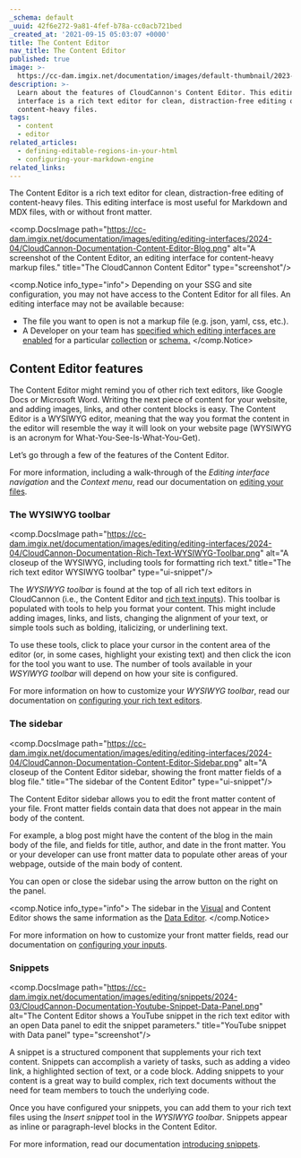 ```yaml
---
_schema: default
_uuid: 42f6e272-9a81-4fef-b78a-cc0acb721bed
_created_at: '2021-09-15 05:03:07 +0000'
title: The Content Editor
nav_title: The Content Editor
published: true
image: >-
  https://cc-dam.imgix.net/documentation/images/default-thumbnail/2023-Q4/CloudCannon-Documentation-Thumbnail.png
description: >-
  Learn about the features of CloudCannon's Content Editor. This editing
  interface is a rich text editor for clean, distraction-free editing of
  content-heavy files.
tags:
  - content
  - editor
related_articles:
  - defining-editable-regions-in-your-html
  - configuring-your-markdown-engine
related_links:
---
```

The Content Editor is a rich text editor for clean, distraction-free editing of content-heavy files. This editing interface is most useful for Markdown and MDX files, with or without front matter.

<comp.DocsImage path="https://cc-dam.imgix.net/documentation/images/editing/editing-interfaces/2024-04/CloudCannon-Documentation-Content-Editor-Blog.png" alt="A screenshot of the Content Editor, an editing interface for content-heavy markup files." title="The CloudCannon Content Editor" type="screenshot"/>

<comp.Notice info_type="info">
  Depending on your SSG and site configuration, you may not have access to the Content Editor for all files. An editing interface may not be available because:

  * The file you want to open is not a markup file (e.g. json, yaml, css, etc.).
  * A Developer on your team has [specified which editing interfaces are enabled](/documentation/articles/set-a-default-editing-interface/) for a particular [collection](/documentation/articles/define-your-collections/) or [schema.](/documentation/articles/create-a-schema/)
</comp.Notice>

## Content Editor features

The Content Editor might remind you of other rich text editors, like Google Docs or Microsoft Word. Writing the next piece of content for your website, and adding images, links, and other content blocks is easy. The Content Editor is a WYSIWYG editor, meaning that the way you format the content in the editor will resemble the way it will look on your website page (WYSIWYG is an acronym for What-You-See-Is-What-You-Get).

Let’s go through a few of the features of the Content Editor.

For more information, including a walk-through of the *Editing interface navigation* and the *Context menu*, read our documentation on [editing your files](/documentation/articles/edit-your-files).

### The WYSIWYG toolbar

<comp.DocsImage path="https://cc-dam.imgix.net/documentation/images/editing/editing-interfaces/2024-04/CloudCannon-Documentation-Rich-Text-WYSIWYG-Toolbar.png" alt="A closeup of the WYSIWYG, including tools for formatting rich text." title="The rich text editor WYSIWYG toolbar" type="ui-snippet"/>

The *WYSIWYG toolbar* is found at the top of all rich text editors in CloudCannon (i.e., the Content Editor and [rich text inputs](/documentation/articles/rich-text-inputs/)). This toolbar is populated with tools to help you format your content. This might include adding images, links, and lists, changing the alignment of your text, or simple tools such as bolding, italicizing, or underlining text.

To use these tools, click to place your cursor in the content area of the editor (or, in some cases, highlight your existing text) and then click the icon for the tool you want to use. The number of tools available in your *WSYIWYG toolbar* will depend on how your site is configured.

For more information on how to customize your *WYSIWYG toolbar*, read our documentation on [configuring your rich text editors](/documentation/articles/configure-your-rich-text-editors/).

### The sidebar

<comp.DocsImage path="https://cc-dam.imgix.net/documentation/images/editing/editing-interfaces/2024-04/CloudCannon-Documentation-Content-Editor-Sidebar.png" alt="A closeup of the Content Editor sidebar, showing the front matter fields of a blog file." title="The sidebar of the Content Editor" type="ui-snippet"/>

The Content Editor sidebar allows you to edit the front matter content of your file. Front matter fields contain data that does not appear in the main body of the content.

For example, a blog post might have the content of the blog in the main body of the file, and fields for title, author, and date in the front matter. You or your developer can use front matter data to populate other areas of your webpage, outside of the main body of content.

You can open or close the sidebar using the arrow button on the right on the panel.

<comp.Notice info_type="info">
  The sidebar in the [Visual](/documentation/articles/the-visual-editor/) and Content Editor shows the same information as the [Data Editor](/documentation/articles/the-data-editor/).
</comp.Notice>

For more information on how to customize your front matter fields, read our documentation on [configuring your inputs](/documentation/articles/configure-your-inputs/).

### Snippets

<comp.DocsImage path="https://cc-dam.imgix.net/documentation/images/editing/snippets/2024-03/CloudCannon-Documentation-Youtube-Snippet-Data-Panel.png" alt="The Content Editor shows a YouTube snippet in the rich text editor with an open Data panel to edit the snippet parameters." title="YouTube snippet with Data panel" type="screenshot"/>

A snippet is a structured component that supplements your rich text content. Snippets can accomplish a variety of tasks, such as adding a video link, a highlighted section of text, or a code block. Adding snippets to your content is a great way to build complex, rich text documents without the need for team members to touch the underlying code.

Once you have configured your snippets, you can add them to your rich text files using the *Insert snippet* tool in the *WYSIWYG toolbar*. Snippets appear as inline or paragraph-level blocks in the Content Editor.

For more information, read our documentation [introducing snippets](/documentation/articles/introducing-snippets/).